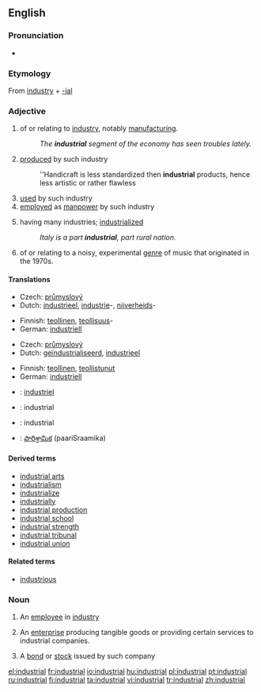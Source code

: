 ==English==

===Pronunciation===
* {{audio|en-us-industrial.ogg|Audio (US)}}

===Etymology===
From [[industry]] + [[-ial]]

===Adjective===
{{en-adj}}

# of or relating to [[industry]], notably [[manufacturing]].
#: ''The '''industrial''' segment of the economy has seen troubles lately.''
# [[produced]] by such industry
#: ''Handicraft is less standardized then '''industrial''' products, hence less artistic or rather flawless
# [[used]] by such industry
# [[employed]] as [[manpower]] by such industry
# {{context|of a society or country}} having many industries; [[industrialized]]
#: ''Italy is a part '''industrial''', part rural nation.''
# {{music}} of or relating to a noisy, experimental [[genre]] of music that originated in the 1970s.

====Translations====
{{trans-top|of or relating to industry}}
* Czech: [[průmyslový]] {{m}}
* Dutch: [[industrieel]], [[industrie]]-, [[nijverheid]]s-
{{trans-mid}}
* Finnish: [[teollinen]], [[teollisuus]]-
* German: [[industriell]]
{{trans-bottom}}

{{trans-top|(of a society or country) having many industries}}
* Czech: [[průmyslový]] {{m}}
* Dutch: [[geïndustrialiseerd]], [[industrieel]]
{{trans-mid}}
* Finnish: [[teollinen]], [[teollistua|teollistunut]]
* German: [[industriell]]
{{trans-bottom}}

{{checktrans-top}}
* {{ttbc|French}}: [[industriel]]
* {{ttbc|Interlingua}}: industrial
* {{ttbc|Portuguese}}: industrial
* {{ttbc|Telugu}}: [[పారిశ్రామిక]] (paariSraamika)
{{checktrans-bottom}}

====Derived terms====
* [[industrial arts]]
* [[industrialism]]
* [[industrialize]]
* [[industrially]]
* [[industrial production]]
* [[industrial school]]
* [[industrial strength]]
* [[industrial tribunal]]
* [[industrial union]]

====Related terms====
* [[industrious]]

===Noun===
{{en-noun}}

# An [[employee]] in [[industry]]
# {{business}} An [[enterprise]] producing tangible goods or providing certain services to industrial companies.
# {{finance}} A [[bond]] or [[stock]] issued by such company


[[el:industrial]]
[[fr:industrial]]
[[io:industrial]]
[[hu:industrial]]
[[pl:industrial]]
[[pt:industrial]]
[[ru:industrial]]
[[fi:industrial]]
[[ta:industrial]]
[[vi:industrial]]
[[tr:industrial]]
[[zh:industrial]]